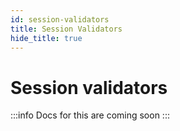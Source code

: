 ```yaml
---
id: session-validators
title: Session Validators
hide_title: true
---
```


<!-- COPY DOCS -->
<!-- ./session/common-customizations/sessions/session-validators.mdx -->

# Session validators

:::info
Docs for this are coming soon
:::